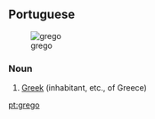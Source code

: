 ==Portuguese==
[[Image:LuisdeCamoes4.jpg|thumb|grego]]

===Noun===
{{infl|pt|noun|g=m}}

# [[Greek]] (inhabitant, etc., of Greece)

{{tbot entry|Portuguese|Greek|2007|December|pt}}

[[pt:grego]]